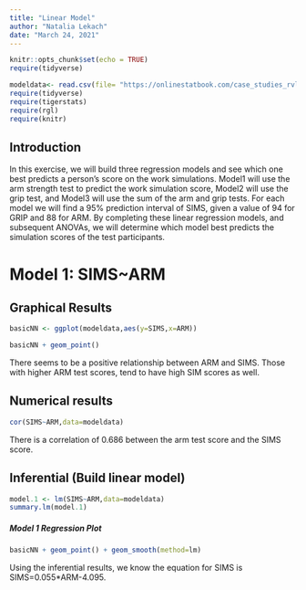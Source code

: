 ```yaml
---
title: "Linear Model"
author: "Natalia Lekach"
date: "March 24, 2021"
---
```


```r
knitr::opts_chunk$set(echo = TRUE)
require(tidyverse)
```

```r
modeldata<- read.csv(file= "https://onlinestatbook.com/case_studies_rvls/physical_strength/data.txt",sep="",header=TRUE)
require(tidyverse)
require(tigerstats)
require(rgl)
require(knitr)
```


## Introduction

In this exercise, we will build three regression models and see which one best predicts a person's score on the work simulations. Model1 will use the arm strength test to predict the work simulation score, Model2 will use the grip test, and Model3 will use the sum of the arm and grip tests. For each model we will find a 95% prediction interval of SIMS, given a value of 94  for GRIP and 88 for ARM.
By completing these linear regression models, and subsequent ANOVAs, we will determine which model best predicts the simulation scores of the test participants.   


# Model 1: SIMS~ARM

## Graphical Results
```r
basicNN <- ggplot(modeldata,aes(y=SIMS,x=ARM))
```

```r
basicNN + geom_point()
```
  
There seems to be a positive relationship between ARM and SIMS. Those with higher ARM test scores, tend to have high SIM scores as well.  

## Numerical results
```r
cor(SIMS~ARM,data=modeldata)
```

There is a correlation of 0.686 between the arm test score and the SIMS score.  

## Inferential  (Build linear model)
  
```r
model.1 <- lm(SIMS~ARM,data=modeldata)
summary.lm(model.1)
```

##### Model 1 Regression Plot
  
```r
basicNN + geom_point() + geom_smooth(method=lm)
``` 
  
Using the inferential results, we know the equation for SIMS is SIMS=0.055*ARM-4.095.  
